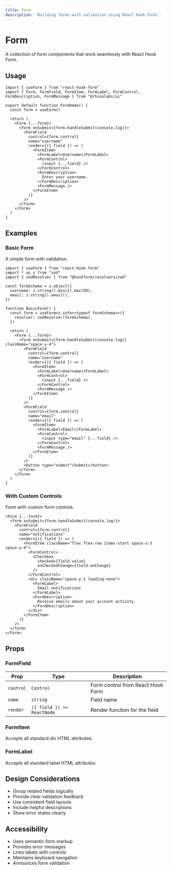 ```yaml
---
title: Form
description: 'Building forms with validation using React Hook Form.'
---
```



# Form

A collection of form components that work seamlessly with React Hook Form.

## Usage

```tsx
import { useForm } from "react-hook-form"
import { Form, FormField, FormItem, FormLabel, FormControl, FormDescription, FormMessage } from "@rhinolabs/ui"

export default function FormDemo() {
  const form = useForm()
  
  return (
    <Form {...form}>
      <form onSubmit={form.handleSubmit(console.log)}>
        <FormField
          control={form.control}
          name="username"
          render={({ field }) => (
            <FormItem>
              <FormLabel>Username</FormLabel>
              <FormControl>
                <input {...field} />
              </FormControl>
              <FormDescription>
                Enter your username.
              </FormDescription>
              <FormMessage />
            </FormItem>
          )}
        />
      </form>
    </Form>
  )
}
```

## Examples

### Basic Form

A simple form with validation.

```tsx
import { useForm } from "react-hook-form"
import * as z from "zod"
import { zodResolver } from "@hookform/resolvers/zod"

const formSchema = z.object({
  username: z.string().min(2).max(50),
  email: z.string().email(),
})

function BasicForm() {
  const form = useForm<z.infer<typeof formSchema>>({
    resolver: zodResolver(formSchema),
  })

  return (
    <Form {...form}>
      <form onSubmit={form.handleSubmit(console.log)} className="space-y-4">
        <FormField
          control={form.control}
          name="username"
          render={({ field }) => (
            <FormItem>
              <FormLabel>Username</FormLabel>
              <FormControl>
                <input {...field} />
              </FormControl>
              <FormMessage />
            </FormItem>
          )}
        />
        <FormField
          control={form.control}
          name="email"
          render={({ field }) => (
            <FormItem>
              <FormLabel>Email</FormLabel>
              <FormControl>
                <input type="email" {...field} />
              </FormControl>
              <FormMessage />
            </FormItem>
          )}
        />
        <button type="submit">Submit</button>
      </form>
    </Form>
  )
}
```

### With Custom Controls

Form with custom form controls.

```tsx
<Form {...form}>
  <form onSubmit={form.handleSubmit(console.log)}>
    <FormField
      control={form.control}
      name="notifications"
      render={({ field }) => (
        <FormItem className="flex flex-row items-start space-x-3 space-y-0">
          <FormControl>
            <Checkbox
              checked={field.value}
              onCheckedChange={field.onChange}
            />
          </FormControl>
          <div className="space-y-1 leading-none">
            <FormLabel>
              Email notifications
            </FormLabel>
            <FormDescription>
              Receive emails about your account activity.
            </FormDescription>
          </div>
        </FormItem>
      )}
    />
  </form>
</Form>
```

## Props

### FormField

| Prop | Type | Description |
|------|------|-------------|
| `control` | `Control` | Form control from React Hook Form |
| `name` | `string` | Field name |
| `render` | `({ field }) => ReactNode` | Render function for the field |

### FormItem

Accepts all standard div HTML attributes.

### FormLabel

Accepts all standard label HTML attributes.

## Design Considerations

- Group related fields logically
- Provide clear validation feedback
- Use consistent field layouts
- Include helpful descriptions
- Show error states clearly

## Accessibility

- Uses semantic form markup
- Provides error messages
- Links labels with controls
- Maintains keyboard navigation
- Announces form validation
